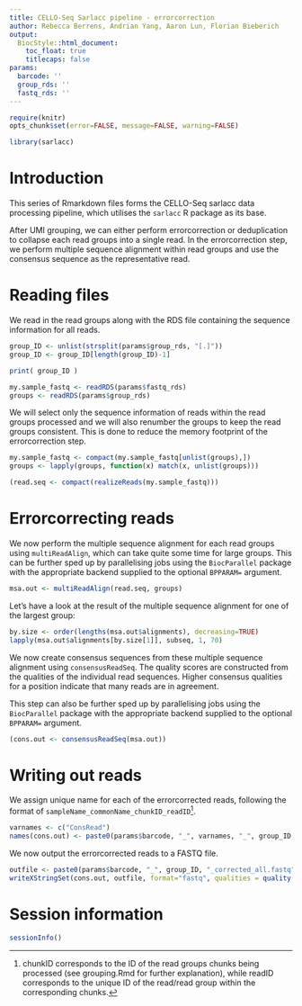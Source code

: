 ```yaml
---
title: CELLO-Seq Sarlacc pipeline - errorcorrection
author: Rebecca Berrens, Andrian Yang, Aaron Lun, Florian Bieberich
output:
  BiocStyle::html_document:
    toc_float: true
    titlecaps: false
params: 
  barcode: ''
  group_rds: ''
  fastq_rds: ''
---
```


```r
require(knitr)
opts_chunk$set(error=FALSE, message=FALSE, warning=FALSE)
```

```r
library(sarlacc)
```

# Introduction

This series of Rmarkdown files forms the CELLO-Seq sarlacc data processing pipeline, which utilises the `sarlacc` R package as its base.

After UMI grouping, we can either perform errorcorrection or deduplication to collapse each read groups into a single read.
In the errorcorrection step, we perform multiple sequence alignment within read groups and use the consensus sequence as the representative read.

# Reading files

We read in the read groups along with the RDS file containing the sequence information for all reads.

```r
group_ID <- unlist(strsplit(params$group_rds, "[.]"))
group_ID <- group_ID[length(group_ID)-1]

print( group_ID )

my.sample_fastq <- readRDS(params$fastq_rds)
groups <- readRDS(params$group_rds)

```

We will select only the sequence information of reads within the read groups processed and we will also renumber the groups to keep the read groups consistent.
This is done to reduce the memory footprint of the errorcorrection step.

```r
my.sample_fastq <- compact(my.sample_fastq[unlist(groups),])
groups <- lapply(groups, function(x) match(x, unlist(groups)))

(read.seq <- compact(realizeReads(my.sample_fastq)))
```

# Errorcorrecting reads

We now perform the multiple sequence alignment for each read groups using `multiReadAlign`, which can take quite some time for large groups.
This can be further sped up by parallelising jobs using the `BiocParallel` package with the appropriate backend supplied to the optional `BPPARAM=` argument.

```r
msa.out <- multiReadAlign(read.seq, groups)
```

Let's have a look at the result of the multiple sequence alignment for one of the largest group:

```r
by.size <- order(lengths(msa.out$alignments), decreasing=TRUE)
lapply(msa.out$alignments[by.size[1]], subseq, 1, 70)
```

We now create consensus sequences from these multiple sequence alignment using `consensusReadSeq`.
The quality scores are constructed from the qualities of the individual read sequences.
Higher consensus qualities for a position indicate that many reads are in agreement.

This step can also be further sped up by parallelising jobs using the `BiocParallel` package with the appropriate backend supplied to the optional `BPPARAM=` argument.

```r
(cons.out <- consensusReadSeq(msa.out))
```

# Writing out reads

We assign unique name for each of the errorcorrected reads, following the format of `sampleName_commonName_chunkID_readID`^[chunkID corresponds to the ID of the read groups chunks being processed (see grouping.Rmd for further explanation), while readID corresponds to the unique ID of the read/read group within the corresponding chunks.].

```r
varnames <- c("ConsRead")
names(cons.out) <- paste0(params$barcode, "_", varnames, "_", group_ID, "_", seq_along(cons.out))
```

We now output the errorcorrected reads to a FASTQ file.

```r
outfile <- paste0(params$barcode, "_", group_ID, "_corrected_all.fastq")
writeXStringSet(cons.out, outfile, format="fastq", qualities = quality(cons.out))
```

# Session information

```r
sessionInfo()
```




